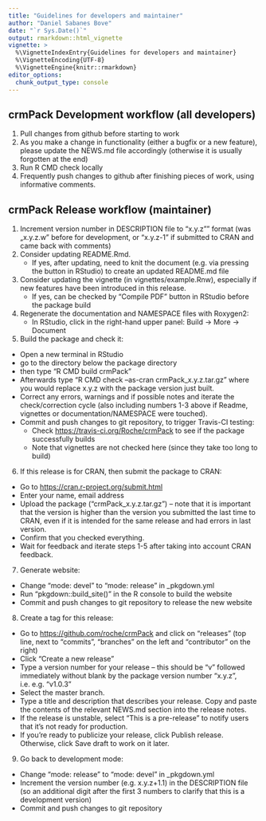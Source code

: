 ```yaml
---
title: "Guidelines for developers and maintainer"
author: "Daniel Sabanes Bove"
date: "`r Sys.Date()`"
output: rmarkdown::html_vignette
vignette: >
  %\VignetteIndexEntry{Guidelines for developers and maintainer}
  %\VignetteEncoding{UTF-8}
  %\VignetteEngine{knitr::rmarkdown}
editor_options: 
  chunk_output_type: console
---
```


## crmPack Development workflow (all developers)
  
1. Pull changes from github before starting to work
2. As you make a change in functionality (either a bugfix or a new feature), please update the NEWS.md      file accordingly (otherwise it is usually forgotten at the end)
3. Run R CMD check locally
4. Frequently push changes to github after finishing pieces of work, using informative comments.

## crmPack Release workflow (maintainer)
  
1. Increment version number in DESCRIPTION file to "x.y.z"" format (was „x.y.z.w" before for development, or "x.y.z-1" if submitted to CRAN and came back with comments)
2. Consider updating README.Rmd.
    - If yes, after updating, need to knit the document (e.g. via pressing the button in RStudio) to create an updated README.md file
3. Consider updating the vignette (in vignettes/example.Rnw), especially if new features have been introduced in this release.
    - If yes, can be checked by "Compile PDF" button in RStudio before the package build
4. Regenerate the documentation and NAMESPACE files with Roxygen2:
    - In RStudio, click in the right-hand upper panel: Build -> More -> Document
5. Build the package and check it:
  - Open a new terminal in RStudio
  - go to the directory below the package directory
  - then type "R CMD build crmPack"
  - Afterwards type "R CMD check --as-cran crmPack\_x.y.z.tar.gz" where you would replace x.y.z with the package version just built.
  - Correct any errors, warnings and if possible notes and iterate the check/correction cycle (also including numbers 1-3 above if Readme, vignettes or documentation/NAMESPACE were touched).
  - Commit and push changes to git repository, to trigger Travis-CI testing:
    + Check [https://travis-ci.org/Roche/crmPack](https://travis-ci.org/Roche/crmPack) to see if the package successfully builds
    + Note that vignettes are not checked here (since they take too long to build)
6. If this release is for CRAN, then submit the package to CRAN:
  - Go to [https://cran.r-project.org/submit.html](https://cran.r-project.org/submit.html)
  - Enter your name, email address
  - Upload the package ("crmPack\_x.y.z.tar.gz") –
    note that it is important that the version is higher than the version you submitted the last time to     CRAN, even if it is intended for the same release and had errors in last version.
  - Confirm that you checked everything.
  - Wait for feedback and iterate steps 1-5 after taking into account CRAN feedback.
7. Generate website:
  - Change "mode: devel" to "mode: release" in \_pkgdown.yml
  - Run "pkgdown::build\_site()" in the R console to build the website
  - Commit and push changes to git repository to release the new website
8. Create a tag for this release:
  - Go to [https://github.com/roche/crmPack](https://github.com/roche/crmPack) and click on "releases" (top line, next to "commits", "branches" on the left and "contributor" on the right)
  - Click "Create a new release"
  - Type a version number for your release – this should be "v" followed immediately without blank by the package version number "x.y.z", i.e. e.g. "v1.0.3"
  - Select the master branch.
  - Type a title and description that describes your release. Copy and paste the contents of the relevant NEWS.md section into the release notes.
  - If the release is unstable, select "This is a pre-release" to notify users that it's not ready for production.
  -  If you're ready to publicize your release, click Publish release. Otherwise, click Save draft to work on it later.
9. Go back to development mode:
  - Change  "mode: release"  to "mode: devel" in \_pkgdown.yml
  - Increment the version number (e.g. x.y.z+1.1) in the DESCRIPTION file (so an additional digit after the first 3 numbers to clarify that this is a development version)
  - Commit and push changes to git repository